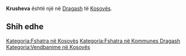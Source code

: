 {{Fshat në 
 | Emri                = Krusheva
 | EmriAlt                = 
 | NAME_SHORT_FORM=      
 | NAME_GENERIC=      
 | NAME_SORT_NAME_RO=      KRUSHEVA
 | FULL_NAME_RO = Krusheva
 | FULL_NAME_ND_RO=Krusheva
 | SORT_NAME_RG=KRUSHEVA
 | FULL_NAME_RG=Krusheva
 | FULL_NAME_ND_RG=Krusheva
 | SRP_NAME_SHORT_FORM=      
 | SRP_NAME_GENERIC=      
 | SRP_NAME_SORT_NAME_RO=      
 | SRP_FULL_NAME_RO = 
 | SRP_FULL_NAME_ND_RO=
 | SRP_SORT_NAME_RG=
 | SRP_FULL_NAME_RG=
 | SRP_FULL_NAME_ND_RG=
 | Emri (Rasa dhanore) = 
 | Figura              = 
 | Shteti              = Kosovo
 | Komuna              = Dragash
 | Kodi postar         = 
 | Sipërfaqja          = 

 | Popullsia           = 

 | Regj. i popullsisë  = 
 | Dend. e popullsisë  = 
 | Faqja zyrtare       = 
 <!--- Koordinatat ----> 
 | Gjerësia            = 41.978889
 | Gjatësia            = 20.638889
 | Lartësia            = 
}}
'''Krusheva''' është një [[]] në [[Dragash]] të [[Kosovës]].

<!-- == Gjeografia == -->
<!-- == Historia == -->
<!-- == Demografia == -->
== Shih edhe ==
{{Komuna Dragash}}
{{Kosovo-Administrata-Cung}}

[[Kategoria:Fshatra në Kosovës]]
[[Kategoria:Fshatra në Kommunes Dragash]]
[[Kategoria:Vendbanime në Kosovës]]